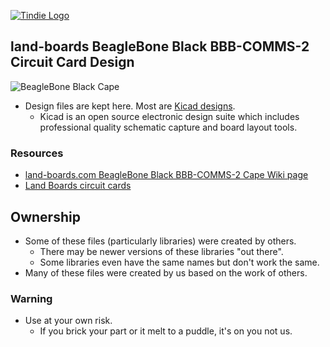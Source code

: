 <a href="https://www.tindie.com/products/land_boards/beaglebone-black-io-cape-bbb-comms-2/" >
<img src="http://land-boards.com/tindie/tindie-larges-v2.png" alt="Tindie Logo">
</img></a> 

== land-boards BeagleBone Black BBB-COMMS-2 Circuit Card Design ==

<img src="http://land-boards.com/blwiki/images/4/43/BBB-COMMS-2-P418-720px.jpg" alt="BeagleBone Black Cape"></img>

* Design files are kept here. Most are [http://www.kicad-pcb.org/display/KICAD/KiCad+EDA+Software+Suite/ Kicad designs].
** Kicad is an open source electronic design suite which includes professional quality schematic capture and board layout tools.

=== Resources ===

* [http://land-boards.com/blwiki/index.php?title=BBB-COMMS-2 land-boards.com BeagleBone Black BBB-COMMS-2 Cape Wiki page]
* [http://land-boards.com/blwiki/index.php Land Boards circuit cards]

== Ownership ==

* Some of these files (particularly libraries) were created by others.
** There may be newer versions of these libraries "out there".
** Some libraries even have the same names but don't work the same.
* Many of these files were created by us based on the work of others.

=== Warning ===

* Use at your own risk.
** If you brick your part or it melt to a puddle, it's on you not us.
